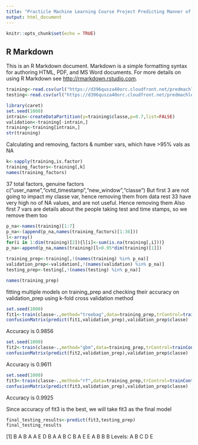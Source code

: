 ```yaml
---
title: "Practicle Machine Learning Course Project Predicting Manner of Activities Tracked by Fitbits"
output: html_document
---
```


```r
knitr::opts_chunk$set(echo = TRUE)
```

## R Markdown

This is an R Markdown document. Markdown is a simple formatting syntax for authoring HTML, PDF, and MS Word documents. For more details on using R Markdown see <http://rmarkdown.rstudio.com>.

```r
training<-read.csv(url("https://d396qusza40orc.cloudfront.net/predmachlearn/pml-training.csv"),header=TRUE)
testing<-read.csv(url("https://d396qusza40orc.cloudfront.net/predmachlearn/pml-testing.csv"),header=TRUE)

library(caret)
set.seed(1000)
intrain<-createDataPartition(y=training$classe,p=0.7,list=FALSE)
validation<-training[-intrain,]
training<-training[intrain,]
str(training)
```

Calculating and removing, factors & number vars, which have >95% vals as NA
```r
k<-sapply(training,is.factor)
training_factors<-training[,k]
names(training_factors)
```

37 total factors, genuine factors c("user_name","cvtd_timestamp","new_window","classe")
But first 3 are not going to impact my classe var, hence removing them from data
rest 33 have very high no of NA values, and are not useful. Hence removing them
Also first 7 vars are details about the people taking test and time stamps, so we remove them too
```r
p_na<-names(training)[1:7]
p_na<-(append(p_na,names(training_factors)[1:36]))
l<-array()
for(i in 1:dim(training)[2]){l[i]<-sum(is.na(training[,i]))}
p_na<-append(p_na,names(training)[l>0.95*dim(training)[1]])

training_prep<-training[,!(names(training) %in% p_na)]
validation_prep<-validation[,!(names(validation) %in% p_na)]
testing_prep<-testing[,!(names(testing) %in% p_na)]

names(training_prep)
```

fitting multiple models on training_prep and checking their accuracy on validation_prep
using k-fold cross validation method
```r
set.seed(1000)
fit1<-train(classe~.,method="treebag",data=training_prep,trControl=trainControl(method="cv"))
confusionMatrix(predict(fit1,validation_prep),validation_prep$classe)
```
Accuracy is 0.9856

```r
set.seed(1000)
fit2<-train(classe~.,method="gbm",data=training_prep,trControl=trainControl(method="cv"),verbose=FALSE)
confusionMatrix(predict(fit2,validation_prep),validation_prep$classe)
```
Accuracy is 0.9611

```r
set.seed(1000)
fit3<-train(classe~.,method="rf",data=training_prep,trControl=trainControl(method="cv"))
confusionMatrix(predict(fit3,validation_prep),validation_prep$classe)
```
Accuracy is 0.9925

Since accuracy of fit3 is the best, we will take fit3 as the final model
```r
final_testing_results<-predict(fit3,testing_prep)
final_testing_results
```
[1] B A B A A E D B A A B C B A E E A B B B
Levels: A B C D E

